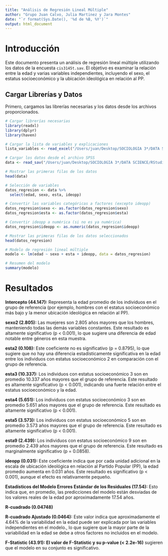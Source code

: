 ```yaml
---
title: "Análisis de Regresión Lineal Múltiple"
author: "Grupo Juan Calvo, Julia Martinez y Jara Montes"
date: "`r format(Sys.Date(), '%d de %B, %Y')`"
output: html_document
---
```


# Introducción

Este documento presenta un análisis de regresión lineal múltiple utilizando los datos de la encuesta `cis3145t.sav`. El objetivo es examinar la relación entre la edad y varias variables independientes, incluyendo el sexo, el estatus socioeconómico y la ubicación ideológica en relación al PP.

## Cargar Librerías y Datos

Primero, cargamos las librerías necesarias y los datos desde los archivos proporcionados.

```r
# Cargar librerías necesarias
library(readxl)
library(dplyr)
library(haven)

# Cargar la lista de variables y explicaciones
lista_variables <- read_excel("/Users/juan/Desktop/SOCIOLOGIA 3*/DATA SCIENCE/RStudio/Practica 15-16/cis3145_VarList.xlsx")

# Cargar los datos desde el archivo SPSS
data <- read_sav("/Users/juan/Desktop/SOCIOLOGIA 3*/DATA SCIENCE/RStudio/Practica 15-16/cis3145t.sav")

# Mostrar las primeras filas de los datos
head(data)

# Selección de variables
datos_regresion <- data %>%
  select(edad, sexo, esta, ideopp)

# Convertir las variables categóricas a factores (excepto ideopp)
datos_regresion$sexo <- as.factor(datos_regresion$sexo)
datos_regresion$esta <- as.factor(datos_regresion$esta)

# Convertir ideopp a numérica (si no es ya numérica)
datos_regresion$ideopp <- as.numeric(datos_regresion$ideopp)

# Mostrar las primeras filas de los datos seleccionados
head(datos_regresion)

# Modelo de regresión lineal múltiple
modelo <- lm(edad ~ sexo + esta + ideopp, data = datos_regresion)

# Resumen del modelo
summary(modelo)
```

# Resultados

**Intercepto (44.147):** Representa la edad promedio de los individuos en el grupo de referencia (por ejemplo, hombres con el estatus socioeconómico más bajo y la menor ubicación ideológica en relación al PP).

**sexo2 (2.805):** Las muejeres son 2.805 años mayores que los hombres, manteniendo todas las demás variables constantes. Este resultado es altamente significativo (p \< 0.001), lo que sugiere una diferencia de edad notable entre géneros en esta muestra.

**esta2 (0.108):** Este coeficiente no es significativo (p = 0.8795), lo que sugiere que no hay una diferencia estadísticamente significativa en la edad entre los individuos con estatus socioeconómico 2 en comparación con el grupo de referencia.

**esta3 (10.337):** Los individuos con estatus socioeconómico 3 son en promedio 10.337 años mayores que el grupo de referencia. Este resultado es altamente significativo (p \< 0.001), indicando una fuerte relación entre el estatus socioeconómico y la edad.

**esta4 (5.651):** Los individuos con estatus socioeconómico 3 son en promedio 5.651 años mayores que el grupo de referencia. Este resultado es altamente significativo (p \< 0.001).

**esta5 (3.573):** Los individuos con estatus socioeconómico 5 son en promedio 3.573 años mayores que el grupo de referencia. Este resultado es altamente significativo (p \< 0.001).

**esta9 (2.439):** Los individuos con estatus socioeconómico 9 son en promedio 2.439 años mayores que el grupo de referencia. Este resultado es marginalmente significativo (p = 0.0858).

**ideopp (0.031):** Este coeficiente indica que por cada unidad adicional en la escala de ubicación ideológica en relación al Partido Popular (PP), la edad promedio aumenta en 0.031 años. Este resultado es significativo (p \< 0.001), aunque el efecto es relativamente pequeño.

**Estadísticos del Modelo Errores Estándar de los Residuales (17.54):** Esto indica que, en promedio, las predicciones del modelo están desviadas de los valores reales de la edad por aproximadamente 17.54 años.

**R-cuadrado (0.04748)**

**R-cuadrado Ajustado (0.0464):** Este valor indica que aproximadamente el 4.64% de la variabilidad en la edad puede ser explicada por las variables independientes en el modelo., lo que sugiere que la mayor parte de la variabilidad en la edad se debe a otros factores no incluidos en el modelo.

**F-Statistic (43.91): El valor de F-Statistic y su p-value (\< 2.2e-16)** sugieren que el modelo en su conjunto es significativo.
